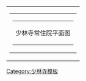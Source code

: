 {| border="0" cellpadding="0" cellspacing="0" align="right"
|align=center colspan=0|
{| id="toc" style="margin: 0 2em 0 2em;" width="270"
|
<div style="position: relative; font-size:80%">	 
{{Image label begin|image=Shaolin temple layout tu.png|alt=|link=|width={{{width|270}}}|float={{{float|none}}}}} 
{{Image label|x=123|y=40|text=<span style="background-color: yellow">千佛殿</span>}}	  
{{Image label|x=122|y=90|text=<span style="background-color: yellow">立雪亭</span>}}	 
{{Image label|x=122|y=140|text=<span style="background-color: yellow">方丈院</span>}}
{{Image label|x=122|y=183|text=<span style="background-color: yellow">藏经阁</span>}}
{{Image label|x=118|y=231|text=<span style="background-color: yellow">[[大雄宝殿]]</span>}}	
{{Image label|x=122|y=285|text=<span style="background-color: yellow">[[天王殿]]</span>}}
{{Image label|x=129|y=347|text=<span style="background-color: yellow">山门</span>}}		 
{{Image label end}}
</div>
{|style=cellspacing="0" border="0" cellpadding="3" width="100%"
|-
| align="center"|少林寺常住院平面图
|}
|}
|}
<noinclude>
[[Category:少林寺模板]]
</noinclude>